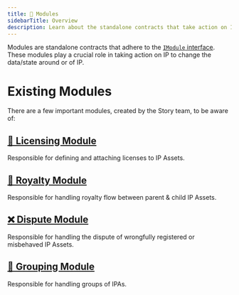 ```yaml
---
title: 🧱 Modules
sidebarTitle: Overview
description: Learn about the standalone contracts that take action on IP Assets
---
```


Modules are standalone contracts that adhere to the [`IModule` interface](https://github.com/storyprotocol/protocol-core-v1/blob/main/contracts/interfaces/modules/base/IModule.sol). These modules play a crucial role in taking action on IP to change the data/state around or of IP.

# Existing Modules

There are a few important modules, created by the Story team, to be aware of:

## [📜 Licensing Module](/concepts/licensing-module)

Responsible for defining and attaching licenses to IP Assets.

## [💸 Royalty Module](/concepts/royalty-module)

Responsible for handling royalty flow between parent & child IP Assets.

## [❌ Dispute Module](/concepts/dispute-module)

Responsible for handling the dispute of wrongfully registered or misbehaved IP Assets.

## [👥 Grouping Module](/concepts/grouping-module)

Responsible for handling groups of IPAs.

